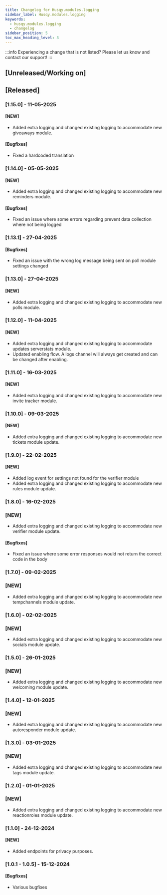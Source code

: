 ```yaml
---
title: Changelog for Husqy.modules.logging
sidebar_label: Husqy.modules.logging
keywords:
  - husqy.modules.logging
  - changelog
sidebar_position: 5
toc_max_heading_level: 3
---
```


:::info
Experiencing a change that is not listed? Please let us know and contact our support!
:::

## [Unreleased/Working on]

## [Released]

### [1.15.0] - 11-05-2025

#### [NEW]

- Added extra logging and changed existing logging to accommodate new giveaways module.

#### [Bugfixes]

- Fixed a hardcoded translation

### [1.14.0] - 05-05-2025

#### [NEW]

- Added extra logging and changed existing logging to accommodate new reminders module.

#### [Bugfixes]

- Fixed an issue where some errors regarding prevent data collection where not being logged

### [1.13.1] - 27-04-2025

#### [Bugfixes]

- Fixed an issue with the wrong log message being sent on poll module settings changed

### [1.13.0] - 27-04-2025

#### [NEW]

- Added extra logging and changed existing logging to accommodate new polls module.

### [1.12.0] - 11-04-2025

#### [NEW]

- Added extra logging and changed existing logging to accommodate updates serverstats module.
- Updated enabling flow. A logs channel will always get created and can be changed after enabling.

### [1.11.0] - 16-03-2025

#### [NEW]

- Added extra logging and changed existing logging to accommodate new invite tracker module.

### [1.10.0] - 09-03-2025

#### [NEW]

- Added extra logging and changed existing logging to accommodate new tickets module update.

### [1.9.0] - 22-02-2025

#### [NEW]

- Added log event for settings not found for the verifier module
- Added extra logging and changed existing logging to accommodate new rules module update.

### [1.8.0] - 16-02-2025

### [NEW]

- Added extra logging and changed existing logging to accommodate new verifier module update.

#### [Bugfixes]

- Fixed an issue where some error responses would not return the correct code in the body

### [1.7.0] - 09-02-2025

### [NEW]

- Added extra logging and changed existing logging to accommodate new tempchannels module update.

### [1.6.0] - 02-02-2025

### [NEW]

- Added extra logging and changed existing logging to accommodate new socials module update.

### [1.5.0] - 26-01-2025

### [NEW]

- Added extra logging and changed existing logging to accommodate new welcoming module update.

### [1.4.0] - 12-01-2025

### [NEW]

- Added extra logging and changed existing logging to accommodate new autoresponder module update.

### [1.3.0] - 03-01-2025

### [NEW]

- Added extra logging and changed existing logging to accommodate new tags module update.

### [1.2.0] - 01-01-2025

### [NEW]

- Added extra logging and changed existing logging to accommodate new reactionroles module update.

### [1.1.0] - 24-12-2024

#### [NEW]

- Added endpoints for privacy purposes.

### [1.0.1 - 1.0.5] - 15-12-2024

#### [Bugfixes]

- Various bugfixes
